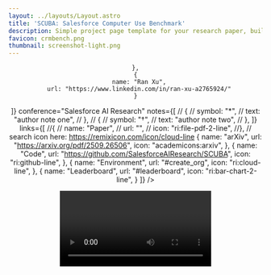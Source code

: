 ```yaml
---
layout: ../layouts/Layout.astro
title: 'SCUBA: Salesforce Computer Use Benchmark'
description: Simple project page template for your research paper, built with Astro and Tailwind CSS
favicon: crmbench.png
thumbnail: screenshot-light.png
---
```







<Header
  title={frontmatter.title}
  authors={[
    {
      name: "Yutong Dai",
      url: "https://roth.rbind.io",
      // institution: "Independent",
     // notes: ["*", "†"],
    },
    {
      name: "Krithika Ramakrishnan",
      url: "https://www.linkedin.com/in/krithika-ramakrishnan-1a34b3109/",
    },
    {
      name: "Jing Gu",
      url: "https://g-jing.github.io/",
    },
    {
      name: "Matthew Fernandez",
      url: "https://www.linkedin.com/in/matthew-fernandez-32b19814b/"
    },
    {
      name: "Yanqi Luo",
      url: "https://www.linkedin.com/in/yanqi-luo/"
    },
    {
      name: "Viraj Prabhu",
      url: "https://virajprabhu.github.io/"
    },
    {
      name: "Zhenyu Hu",  
      url: "https://www.linkedin.com/in/eric-hu-92136a20/"
    },
    {
      name: "Silvio Savarese",
      url: "https://www.linkedin.com/in/silvio-savarese-97b76114/"
    },
    {
      name: "Caiming Xiong",
      url: "http://cmxiong.com/"
    },
    {
      name: "Zeyuan Chen",
      url: "https://www.linkedin.com/in/zeyuan-chen-0253b6141/"

    },
    {
      name: "Ran Xu",
      url: "https://www.linkedin.com/in/ran-xu-a2765924/"
    }
  ]}
  conference="Salesforce AI Research"
  notes={[
  //  {
  //    symbol: "*",
  //    text: "author note one",
  //  },
  //  {
  //    symbol: "†",
  //    text: "author note two",
  //  },
  ]}
  links={[
    //{
    //  name: "Paper",
    //  url: "",
    //  icon: "ri:file-pdf-2-line",
    //},
    // search icon here: https://remixicon.com/icon/cloud-line
    {
      name: "arXiv",
      url: "https://arxiv.org/pdf/2509.26506",
      icon: "academicons:arxiv",
    },
    {
      name: "Code",
      url: "https://github.com/SalesforceAIResearch/SCUBA",
      icon: "ri:github-line",
    },
    {
      name: "Environment",
      url: "#create_org",
      icon: "ri:cloud-line",
    },
    {
      name: "Leaderboard",
      url: "#leaderboard",
      icon: "ri:bar-chart-2-line",
    }
  ]}
  />

<Video source={demo} />

<HighlightedSection>
## 📢 Updates

[2025-09-30] SCUBA paper is now available on arXiv!


</HighlightedSection>

## Abstract

We introduce SCUBA, a benchmark designed to evaluate computer-use agents on customer relationship management (CRM) workflows within the Salesforce platform. SCUBA contains 300 task instances derived from real user interviews, spanning three primary personas—platform administrators, sales representatives, and service agents. The tasks test a range of enterprise-critical abilities, including Enterprise Software UI navigation, data manipulation, workflow automation, information retrieval, and troubleshooting. To ensure realism, SCUBA operates in Salesforce sandbox environments with support for parallel execution and fine-grained evaluation metrics to capture milestone progress. We benchmark a diverse set of agents under both zero-shot and demonstration-augmented settings. We observed huge performance gaps in different agent design paradigms and gaps between the open-source model and the closed-source model. In the zero-shot setting, open-source model powered computer-use agents that have strong performance on related benchmarks like OSWorld only have less than 5\% success rate on SCUBA, while methods built on closed-source models can still have up to 39\% task success rate. In the demonstration-augmented settings, task success rates can be improved to 50\% while simultaneously reducing time and costs by 13\% and 16\%, respectively. These findings highlight both the challenges of enterprise tasks automation and the promise of agentic solutions. By offering a realistic benchmark with interpretable evaluation, SCUBA aims to accelerate progress in building reliable computer-use agents for complex business software ecosystems.


{/* ## Figures

Use the figure component to display images, videos, equations, or any other element, with an optional caption.

<Figure>
  <Image slot="figure" source={transformer} altText="Diagram of the transformer deep learning architecture." />
  <span slot="caption">Diagram of the transformer deep learning architecture.</span>
</Figure> */}

## Benchmark Statistics

SCUBA contains 300 task instances, instantiated from 60 task templates, covering three primary personas—platform administrators, sales representatives, and service agents. Each split has 3 levels of difficulty. Each instance has a evaulator and assigns 2 to 5 milestone scores, serving as the process reward.

<TwoColumns>
  <Figure slot="left">
    <Image slot="figure" source={task_distribution} altText="." />
  <span slot="caption">Tasks distribution in different domains.</span>
  </Figure>
  <Figure slot="right">
    <Image slot="figure" source={task_difficulty} altText="." />
  <span slot="caption">Difficulty distribution by splits.</span>
  </Figure>
</TwoColumns> 

#### Sample Tasks

* [Admin/dashboard] I want to create a report using the Accounts type and name it MyAccountsRPT. If no data shows up in the preview, click All Time so it includes results from all time. Then add filters so it only shows records where Industry is Technology and Annual Revenue is greater than 1,000,000. If you don’t see the Industry or Annual Revenue fields in the table, add them first.
* [Sales/opportunity] Quick follow-up from my chat with Sarah Kim (Director of Operations) at Next Horizon Technologies. Definite potential here. Please: - Create an account for Next Horizon Technologies - Set Jordan Lee as the point of contact - Mobile: 777-444-1111.
* [Service/case] Please set up a case assignment rule called Billing Cases Assignment Rule. Route any case to the billing support queue if the description mentions “billing” or if the case number begins with 5. Give the description condition higher precedence, so it’s evaluated first.


{/* ## LaTeX */}

{/* You can also add LaTeX formulas, rendered during the build process using [KaTeX](https://katex.org/) so they're quick to load for visitors of your project page. You can write them inline, like this: <LaTeX inline formula="a^2 + b^2 = c^2" />. Or, you can write them as a block:

<LaTeX formula="\int_a^b f(x) dx" /> */}



## Leaderboard

<div id="leaderboard"></div>

<PerformanceTable client:load />



{/* You can add simple tables using [GitHub Flavored Markdown syntax](https://docs.github.com/en/get-started/writing-on-github/working-with-advanced-formatting/organizing-information-with-tables):

| Model | Accuracy | F1 score | Training time (hours) |
| :--- | :---: | :---: | :---: |
| BERT-base | 0.89 | 0.87 | 4.5 |
| RoBERTa-large | 0.92 | 0.91 | 7.2 |
| DistilBERT | 0.86 | 0.84 | 2.1 |
| XLNet | 0.90 | 0.89 | 6.8 | */}

## Task Success, Efficiency, and Cost Trade-off

For enterprise use cases, while having high success rates is crucial, costs and latency are also important factors. We visualize the agents’ performance metrics in the following two figures. Orange squares and blue circles represent the browser-use agents and computer-use agents’ performance metrics under zero-shot setting. The
arrow points the performance metrics under the demonstration-augmented setting. The arrow that points to
top-left are desired, since it means improvements. Green zone means low costs/latency and high success rates
zone; vice versa for the red zone.

<Figure>
  <Image slot="figure" source={pareto_front_costs_success_rate} altText="Costs v.s. Success Rate." />
  <span slot="caption">Costs v.s. Success Rate.</span>
</Figure>

<Figure>
  <Image slot="figure" source={pareto_front_time_success_rate} altText="Time v.s. Success Rate." />
  <span slot="caption">Time v.s. Success Rate.</span>
</Figure>





<HighlightedSection>
## FAQs

<div id="create_org"></div>

<QA>
  <div slot="question">How apply for a Salesforce developer sandbox org?</div>
  <div slot="answer">
    To apply for a developer org, please visit <code>https://www.salesforce.com/form/developer-signup/?d=pb</code>.
    You need to fill the required information and submit the form. Make sure the `Work Email` is your real email that can receive the verification code. Other fields can be filled with any information. Once the org is created, you can follow the instructions you received by email to access the org. For more details, please refer to the tutorial on our github repo [readme](https://github.com/SalesforceAIResearch/SCUBA?tab=readme-ov-file#setup-your-salesforce-developer-org).
    {/* <Image slot="figure" source={apply_for_a_org} altText="Apply for a Salesforce developer sandbox org." /> */}
  </div>
</QA>

</HighlightedSection>

## BibTeX citation

```bibtex
@misc{dai2025scubasalesforcecomputeruse,
      title={SCUBA: Salesforce Computer Use Benchmark}, 
      author={Yutong Dai and Krithika Ramakrishnan and Jing Gu and Matthew Fernandez and Yanqi Luo and Viraj Prabhu and Zhenyu Hu and Silvio Savarese and Caiming Xiong and Zeyuan Chen and Ran Xu},
      year={2025},
      eprint={2509.26506},
      archivePrefix={arXiv},
      primaryClass={cs.AI},
      url={https://arxiv.org/abs/2509.26506}, 
}
```
